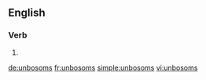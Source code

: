 ==English==

===Verb===
{{head|en}}

# {{en-third-person singular of|unbosom}}

[[de:unbosoms]]
[[fr:unbosoms]]
[[simple:unbosoms]]
[[vi:unbosoms]]